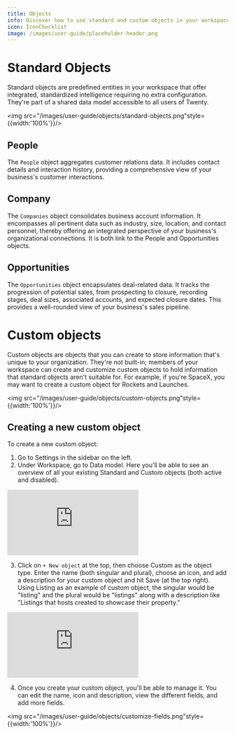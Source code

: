 ```yaml
---
title: Objects
info: Discover how to use standard and custom objects in your workspace.
icon: IconChecklist
image: /images/user-guide/placeholder-header.png
---
```


# Standard Objects

Standard objects are predefined entities in your workspace that offer integrated, standardized intelligence requiring no extra configuration. They're part of a shared data model accessible to all users of Twenty.

<img src="/images/user-guide/objects/standard-objects.png"style={{width:'100%'}}/>

## People

The `People` object aggregates customer relations data. It includes contact details and interaction history, providing a comprehensive view of your business's customer interactions.

## Company

The `Companies` object consolidates business account information. It encompasses all pertinent data such as industry, size, location, and contact personnel, thereby offering an integrated perspective of your business's organizational connections. It is both link to the People and Opportunities objects.

## Opportunities

The `Opportunities` object encapsulates deal-related data. It tracks the progression of potential sales, from prospecting to closure, recording stages, deal sizes, associated accounts, and expected closure dates. This provides a well-rounded view of your business's sales pipeline. 

# Custom objects

Custom objects are objects that you can create to store information that's unique to your organization. They're not built-in; members of your workspace can create and customize custom objects to hold information that standard objects aren't suitable for. For example, if you're SpaceX, you may want to create a custom object for Rockets and Launches.

<img src="/images/user-guide/objects/custom-objects.png"style={{width:'100%'}}/>

## Creating a new custom object 

To create a new custom object:

1. Go to Settings in the sidebar on the left.
2. Under Workspace, go to Data model. Here you'll be able to see an overview of all your existing Standard and Custom objects (both active and disabled).


<div style={{padding:'71.24% 0 0 0', position:'relative'}}>
  <iframe 
    src="https://player.vimeo.com/video/926288174?autoplay=1&loop=1&autopause=0&background=1&amp;app_id=58479" 
    frameborder="0" 
    allow="autoplay; fullscreen; picture-in-picture; clipboard-write" 
    style={{
      position:'absolute',
      top:0,
      left:0,
      width:'100%',
      height:'100%',
      borderRadius: '16px', 
      border:'2px solid black'
    }}
    title="Export data"
  ></iframe>
</div>
<script src="https://player.vimeo.com/api/player.js"></script>

3. Click on `+ New object` at the top, then choose Custom as the object type. Enter the name (both singular and plural), choose an icon, and add a description for your custom object and hit Save (at the top right). Using Listing as an example of custom object, the singular would be "listing" and the plural would be "listings" along with a description like "Listings that hosts created to showcase their property."

<div style={{padding:'71.24% 0 0 0', position:'relative'}}>
  <iframe 
    src="https://player.vimeo.com/video/926293493?autoplay=1&loop=1&autopause=0&background=1&amp;app_id=58479" 
    frameborder="0" 
    allow="autoplay; fullscreen; picture-in-picture; clipboard-write" 
    style={{
      position:'absolute',
      top:0,
      left:0,
      width:'100%',
      height:'100%',
      borderRadius: '16px', 
      border:'2px solid black'
    }}
    title="Export data"
  ></iframe>
</div>
<script src="https://player.vimeo.com/api/player.js"></script>

4. Once you create your custom object, you'll be able to manage it. You can edit the name, icon and description, view the different fields, and add more fields.

<img src="/images/user-guide/objects/customize-fields.png"style={{width:'100%'}}/>
